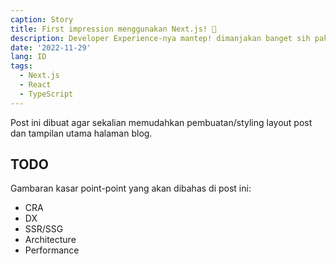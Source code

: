 ```yaml
---
caption: Story
title: First impression menggunakan Next.js! 🤯
description: Developer Experience-nya mantep! dimanjakan banget sih pake Next.js.
date: '2022-11-29'
lang: ID
tags:
  - Next.js
  - React
  - TypeScript
---
```


Post ini dibuat agar sekalian memudahkan pembuatan/styling layout post dan tampilan utama halaman blog.

## TODO

Gambaran kasar point-point yang akan dibahas di post ini:

- CRA
- DX
- SSR/SSG
- Architecture
- Performance
